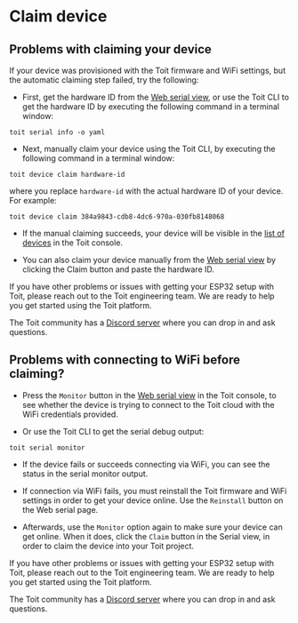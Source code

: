 # Claim device

## Problems with claiming your device

<Expandable title="Did you setup your ESP32 with Toit firmware, but claiming failed?">

<Tabs>
<Tab label="YES">

If your device was provisioned with the Toit firmware and WiFi settings, but the automatic claiming step failed, try the following:

- First, get the hardware ID from the [Web serial view](https://console.toit.io/serial), or use the Toit CLI to get the hardware ID by executing the following command in a terminal window:

```shell
toit serial info -o yaml
```

- Next, manually claim your device using the Toit CLI, by executing the following command in a terminal window:

```shell
toit device claim hardware-id
```

where you replace `hardware-id` with the actual hardware ID of your device. For example:

```shell
toit device claim 384a9843-cdb8-4dc6-970a-030fb8148068
```

- If the manual claiming succeeds, your device will be visible in the [list of devices](https://console.toit.io/devices) in the Toit console.

- You can also claim your device manually from the [Web serial view](https://console.toit.io/serial) by clicking the Claim button and paste the hardware ID.

</Tab>

<Tab label="NO">

If you have other problems or issues with getting your ESP32 setup with Toit, please reach out to the Toit engineering team. We are ready to help you get started using the Toit platform.

The Toit community has a [Discord server](https://chat.toit.io) where you can drop in and ask questions.

</Tab>
</Tabs>

</Expandable>

## Problems with connecting to WiFi before claiming?

<Expandable title="Are you unsure whether your device can get online, before you manually claim the device?">

<Tabs>
<Tab label="YES">

- Press the `Monitor` button in the [Web serial view](https://console.toit.io/serial) in the Toit console, to see whether the device is trying to connect to the Toit cloud with the WiFi credentials provided.

- Or use the Toit CLI to get the serial debug output:

```shell
toit serial monitor
```

- If the device fails or succeeds connecting via WiFi, you can see the status in the serial monitor output.

- If connection via WiFi fails, you must reinstall the Toit firmware and WiFi settings in order to get your device online. Use the `Reinstall` button on the Web serial page.

- Afterwards, use the `Monitor` option again to make sure your device can get online. When it does, click the `Claim` button in the Serial view, in order to claim the device into your Toit project.

</Tab>

<Tab label="NO">

If you have other problems or issues with getting your ESP32 setup with Toit, please reach out to the Toit engineering team. We are ready to help you get started using the Toit platform.

The Toit community has a [Discord server](https://chat.toit.io) where you can drop in and ask questions.

</Tab>
</Tabs>

</Expandable>
